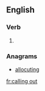 ==English==

===Verb===
{{head|en}}

# {{present participle of|call out}}

===Anagrams===
* [[allocuting#English|allocuting]]

[[fr:calling out]]